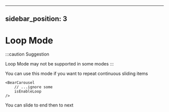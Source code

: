 
---
sidebar_position: 3
---

# Loop Mode

:::caution Suggestion

Loop Mode may not be supported in some modes
:::

You can use this mode if you want to repeat continuous sliding items

```tsx
<BearCarousel 
    // ...ignore some 
    isEnableLoop
/>
```

You can slide to end then to next

<Carousel
    staticHeight="250px"
    isEnableLoop
    isDebug
/>
